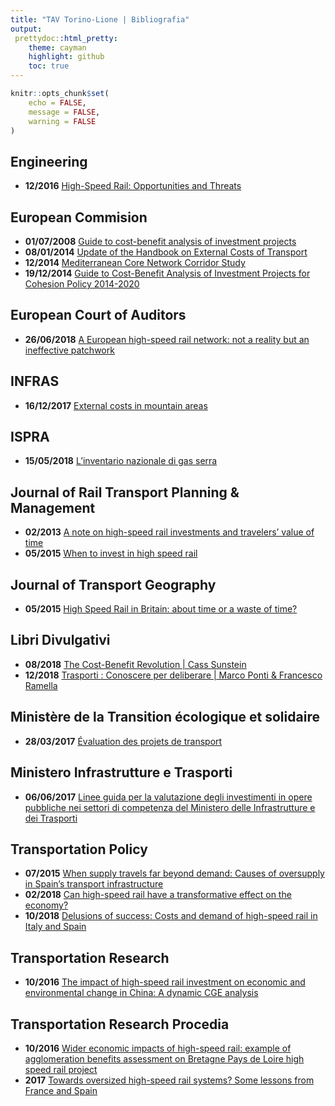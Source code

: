 ```yaml
---
title: "TAV Torino-Lione | Bibliografia"
output:
 prettydoc::html_pretty:
    theme: cayman
    highlight: github
    toc: true
---
```

```r
knitr::opts_chunk$set(
	echo = FALSE,
	message = FALSE,
	warning = FALSE
)
```
## Engineering
* **12/2016** [High-Speed Rail: Opportunities and Threats](https://www.sciencedirect.com/science/article/pii/S2095809917300760)

## European Commision 
* **01/07/2008** [Guide to cost-benefit analysis of investment projects](https://ec.europa.eu/regional_policy/en/information/publications/evaluations-guidance-documents/2008/guide-to-cost-benefit-analysis-of-investment-projects)
* **08/01/2014** [Update of the Handbook on External Costs of Transport](https://ec.europa.eu/transport/sites/transport/files/handbook_on_external_costs_of_transport_2014_0.pdf)
* **12/2014** [Mediterranean Core Network Corridor Study](https://ec.europa.eu/transport/sites/transport/files/mediterranean_study_0.pdf)
* **19/12/2014** [Guide to Cost-Benefit Analysis of Investment Projects for Cohesion Policy 2014-2020](https://ec.europa.eu/regional_policy/en/information/publications/guides/2014/guide-to-cost-benefit-analysis-of-investment-projects-for-cohesion-policy-2014-2020)

## European Court of Auditors
* **26/06/2018** [A European high-speed rail network: not a reality but an ineffective patchwork](http://publications.europa.eu/webpub/eca/special-reports/high-speed-rail-19-2018/en/)

## INFRAS
* **16/12/2017** [External costs in mountain areas](https://www.alpine-region.eu/sites/default/files/uploads/publication/1029/publications/eusalp_external-costs-in-mountain-areas_final-report_fin.pdf)

## ISPRA
* **15/05/2018** [L’inventario nazionale di gas serra](http://www.isprambiente.gov.it/files2018/eventi/gas-serra/DeLauretisTrend_GHG201810284.pdf)

## Journal of Rail Transport Planning & Management
* **02/2013** [A note on high-speed rail investments and travelers’ value of time](https://www.sciencedirect.com/science/article/pii/S2210970613000188)
* **05/2015** [When to invest in high speed rail](https://www.sciencedirect.com/science/article/pii/S2210970615000037)

## Journal of Transport Geography
* **05/2015** [High Speed Rail in Britain: about time or a waste of time?](https://www.sciencedirect.com/science/article/abs/pii/S096669231200066X)

## Libri Divulgativi
* **08/2018** [The Cost-Benefit Revolution | Cass Sunstein](https://mitpress.mit.edu/books/cost-benefit-revolution?utm_source=medium&utm_medium=socical&utm_campaign=f18_trade_sunstein)
* **12/2018** [Trasporti : Conoscere per deliberare | Marco Ponti & Francesco Ramella](https://www.amazon.it/Trasporti-Conoscere-deliberare-Marco-Ponti/dp/8823846099)

## Ministère de la Transition écologique et solidaire
* **28/03/2017** [Évaluation des projets de transport](https://www.ecologique-solidaire.gouv.fr/evaluation-des-projets-transport)

## Ministero Infrastrutture e Trasporti
* **06/06/2017** [Linee guida per la valutazione degli investimenti in opere pubbliche nei settori di competenza del Ministero delle Infrastrutture e dei Trasporti](http://www.mit.gov.it/index.php/node/5272)

## Transportation Policy
* **07/2015** [When supply travels far beyond demand: Causes of oversupply in Spain's transport infrastructure](https://www.sciencedirect.com/science/article/abs/pii/S0967070X15000414)
* **02/2018** [Can high-speed rail have a transformative effect on the economy?](https://www.sciencedirect.com/science/article/abs/pii/S0967070X17301002)
* **10/2018** [Delusions of success: Costs and demand of high-speed rail in Italy and Spain](https://www.sciencedirect.com/science/article/abs/pii/S0967070X17306194)

## Transportation Research
* **10/2016** [The impact of high-speed rail investment on economic and environmental change in China: A dynamic CGE analysis](https://www.sciencedirect.com/science/article/pii/S0965856416306681?via%3Dihub)

## Transportation Research Procedia
* **10/2016** [Wider economic impacts of high-speed rail: example of agglomeration benefits assessment on Bretagne Pays de Loire high speed rail project](https://www.sciencedirect.com/science/article/pii/S2352146518300607)
* **2017** [Towards oversized high-speed rail systems? Some lessons from France and Spain](https://www.sciencedirect.com/science/article/pii/S2352146517307214)
